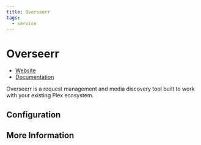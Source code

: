 ```yaml
---
title: Overseerr
tags:
  - service
---
```


# Overseerr

- [Website](https://overseerr.dev/)
- [Documentation](https://docs.overseerr.dev/)

Overseerr is a request management and media discovery tool built to work with your existing Plex ecosystem.

## Configuration

## More Information
